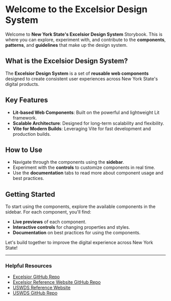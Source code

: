 
<Meta title="Welcome" />

# Welcome to the Excelsior Design System

Welcome to **New York State's Excelsior Design System** Storybook. This is where you can explore, experiment with, and contribute to the **components**, **patterns**, and **guidelines** that make up the design system.

## What is the Excelsior Design System?

The **Excelsior Design System** is a set of **reusable web components** designed to create consistent user experiences across New York State's digital products.

## Key Features

- **Lit-based Web Components**: Built on the powerful and lightweight Lit framework.
- **Scalable Architecture**: Designed for long-term scalability and flexibility.
- **Vite for Modern Builds**: Leveraging Vite for fast development and production builds.

## How to Use

- Navigate through the components using the **sidebar**.
- Experiment with the **controls** to customize components in real time.
- Use the **documentation** tabs to read more about component usage and best practices.

## Getting Started

To start using the components, explore the available components in the sidebar. For each component, you'll find:

- **Live previews** of each component.
- **Interactive controls** for changing properties and styles.
- **Documentation** on best practices for using the components.

Let's build together to improve the digital experience across New York State!

---

### Helpful Resources

- [Excelsior GitHub Repo](https://github.com/its-hcd/excelsior)
- [Excelsior Reference Website GitHub Repo](https://github.com/its-hcd/excelsior-site)
- [USWDS Reference Website](https://designsystem.digital.gov/)
- [USWDS GitHub Repo](https://github.com/uswds/uswds)
